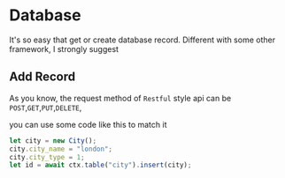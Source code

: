 # Database

It's so easy that get or create database record. Different with some other framework, I strongly suggest

## Add Record

As you know, the request method of `Restful` style api can be `POST`,`GET`,`PUT`,`DELETE`,

you can use some code like this to match it

```js
let city = new City();
city.city_name = "london";
city.city_type = 1;
let id = await ctx.table("city").insert(city);
```